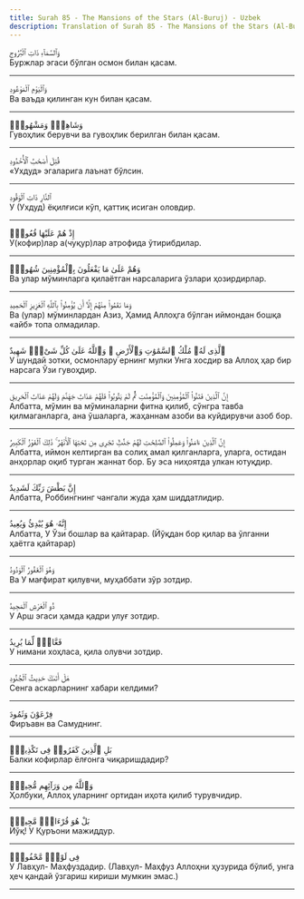 ```yaml
---
title: Surah 85 - The Mansions of the Stars (Al-Buruj) - Uzbek
description: Translation of Surah 85 - The Mansions of the Stars (Al-Buruj) in Uzbek
---
```





<Aside type="quran" title="1">
وَٱلسَّمَآءِ ذَاتِ ٱلْبُرُوجِ
</Aside>

<Aside type="reference" title="1">
Буржлар эгаси бўлган осмон билан қасам.
</Aside>

---

<Aside type="quran" title="2">
وَٱلْيَوْمِ ٱلْمَوْعُودِ
</Aside>

<Aside type="reference" title="2">
Ва ваъда қилинган кун билан қасам.
</Aside>

---

<Aside type="quran" title="3">
وَشَاهِدٍۢ وَمَشْهُودٍۢ
</Aside>

<Aside type="reference" title="3">
Гувоҳлик берувчи ва гувоҳлик берилган билан қасам.
</Aside>

---

<Aside type="quran" title="4">
قُتِلَ أَصْحَٰبُ ٱلْأُخْدُودِ
</Aside>

<Aside type="reference" title="4">
«Ухдуд» эгаларига лаънат бўлсин.
</Aside>

---

<Aside type="quran" title="5">
ٱلنَّارِ ذَاتِ ٱلْوَقُودِ
</Aside>

<Aside type="reference" title="5">
У (Ухдуд) ёқилғиси кўп, қаттиқ исиган оловдир.
</Aside>

---

<Aside type="quran" title="6">
إِذْ هُمْ عَلَيْهَا قُعُودٌۭ
</Aside>

<Aside type="reference" title="6">
У(кофир)лар а(чуқур)лар атрофида ўтирибдилар.
</Aside>

---

<Aside type="quran" title="7">
وَهُمْ عَلَىٰ مَا يَفْعَلُونَ بِٱلْمُؤْمِنِينَ شُهُودٌۭ
</Aside>

<Aside type="reference" title="7">
Ва улар мўминларга қилаётган нарсаларига ўзлари ҳозирдирлар.
</Aside>

---

<Aside type="quran" title="8">
وَمَا نَقَمُوا۟ مِنْهُمْ إِلَّآ أَن يُؤْمِنُوا۟ بِٱللَّهِ ٱلْعَزِيزِ ٱلْحَمِيدِ
</Aside>

<Aside type="reference" title="8">
Ва (улар) мўминлардан Азиз, Ҳамид Аллоҳга бўлган иймондан бошқа «айб» топа олмадилар.
</Aside>

---

<Aside type="quran" title="9">
ٱلَّذِى لَهُۥ مُلْكُ ٱلسَّمَٰوَٰتِ وَٱلْأَرْضِ ۚ وَٱللَّهُ عَلَىٰ كُلِّ شَىْءٍۢ شَهِيدٌ
</Aside>

<Aside type="reference" title="9">
У шундай зотки, осмонлару ернинг мулки Унга хосдир ва Аллоҳ ҳар бир нарсага Ўзи гувоҳдир.
</Aside>

---

<Aside type="quran" title="10">
إِنَّ ٱلَّذِينَ فَتَنُوا۟ ٱلْمُؤْمِنِينَ وَٱلْمُؤْمِنَٰتِ ثُمَّ لَمْ يَتُوبُوا۟ فَلَهُمْ عَذَابُ جَهَنَّمَ وَلَهُمْ عَذَابُ ٱلْحَرِيقِ
</Aside>

<Aside type="reference" title="10">
Албатта, мўмин ва мўминаларни фитна қилиб, сўнгра тавба қилмаганларга, ана ўшаларга, жаҳаннам азоби ва куйдирувчи азоб бор.
</Aside>

---

<Aside type="quran" title="11">
إِنَّ ٱلَّذِينَ ءَامَنُوا۟ وَعَمِلُوا۟ ٱلصَّٰلِحَٰتِ لَهُمْ جَنَّٰتٌۭ تَجْرِى مِن تَحْتِهَا ٱلْأَنْهَٰرُ ۚ ذَٰلِكَ ٱلْفَوْزُ ٱلْكَبِيرُ
</Aside>

<Aside type="reference" title="11">
Албатта, иймон келтирган ва солиҳ амал қилганларга, уларга, остидан анҳорлар оқиб турган жаннат бор. Бу эса ниҳоятда улкан ютуқдир.
</Aside>

---

<Aside type="quran" title="12">
إِنَّ بَطْشَ رَبِّكَ لَشَدِيدٌ
</Aside>

<Aside type="reference" title="12">
Албатта, Роббингнинг чангали жуда ҳам шиддатлидир.
</Aside>

---

<Aside type="quran" title="13">
إِنَّهُۥ هُوَ يُبْدِئُ وَيُعِيدُ
</Aside>

<Aside type="reference" title="13">
Албатта, У Ўзи бошлар ва қайтарар. (Йўқдан бор қилар ва ўлганни ҳаётга қайтарар)
</Aside>

---

<Aside type="quran" title="14">
وَهُوَ ٱلْغَفُورُ ٱلْوَدُودُ
</Aside>

<Aside type="reference" title="14">
Ва У мағфират қилувчи, муҳаббати зўр зотдир.
</Aside>

---

<Aside type="quran" title="15">
ذُو ٱلْعَرْشِ ٱلْمَجِيدُ
</Aside>

<Aside type="reference" title="15">
У Арш эгаси ҳамда қадри улуғ зотдир.
</Aside>

---

<Aside type="quran" title="16">
فَعَّالٌۭ لِّمَا يُرِيدُ
</Aside>

<Aside type="reference" title="16">
У нимани хоҳласа, қила олувчи зотдир.
</Aside>

---

<Aside type="quran" title="17">
هَلْ أَتَىٰكَ حَدِيثُ ٱلْجُنُودِ
</Aside>

<Aside type="reference" title="17">
Сенга аскарларнинг хабари келдими?
</Aside>

---

<Aside type="quran" title="18">
فِرْعَوْنَ وَثَمُودَ
</Aside>

<Aside type="reference" title="18">
Фиръавн ва Самуднинг.
</Aside>

---

<Aside type="quran" title="19">
بَلِ ٱلَّذِينَ كَفَرُوا۟ فِى تَكْذِيبٍۢ
</Aside>

<Aside type="reference" title="19">
Балки кофирлар ёлғонга чиқаришдадир?
</Aside>

---

<Aside type="quran" title="20">
وَٱللَّهُ مِن وَرَآئِهِم مُّحِيطٌۢ
</Aside>

<Aside type="reference" title="20">
Ҳолбуки, Аллоҳ уларнинг ортидан иҳота қилиб турувчидир.
</Aside>

---

<Aside type="quran" title="21">
بَلْ هُوَ قُرْءَانٌۭ مَّجِيدٌۭ
</Aside>

<Aside type="reference" title="21">
Йўқ! У Қуръони мажиддур.
</Aside>

---

<Aside type="quran" title="22">
فِى لَوْحٍۢ مَّحْفُوظٍۭ
</Aside>

<Aside type="reference" title="22">
У Лавҳул- Маҳфуздадир. (Лавҳул- Маҳфуз Аллоҳни ҳузурида бўлиб, унга ҳеч қандай ўзгариш кириши мумкин эмас.)
</Aside>

---
